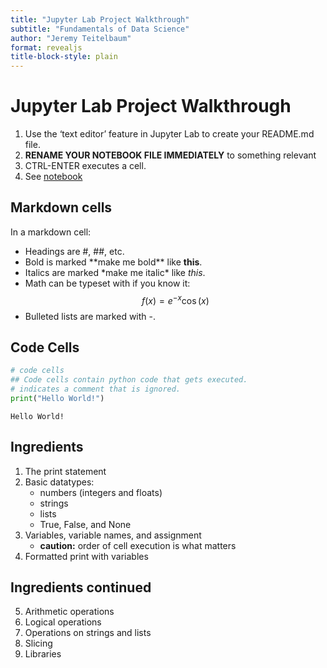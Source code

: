```yaml
---
title: "Jupyter Lab Project Walkthrough"
subtitle: "Fundamentals of Data Science"
author: "Jeremy Teitelbaum"
format: revealjs
title-block-style: plain
---
```


# Jupyter Lab Project Walkthrough

1. Use the 'text editor' feature in Jupyter Lab to create your README.md file.
2. **RENAME YOUR NOTEBOOK FILE IMMEDIATELY** to something relevant
3. CTRL-ENTER executes a cell.
4. See [notebook](notebooks/JupyterWalkthrough.ipynb)

## Markdown cells

In a markdown cell:

- Headings are \#, \#\#, etc.
- Bold is marked \*\*make me bold\*\* like **this**.
- Italics are marked \*make me italic\* like *this*.
- Math can be typeset with \LaTeX if you know it:  $$f(x)=e^{-x}\cos(x)$$
- Bulleted lists are marked with \-.

## Code Cells

```python
# code cells
## Code cells contain python code that gets executed.  
# indicates a comment that is ignored.
print("Hello World!")
```

    Hello World!

## Ingredients

1. The print statement
2. Basic datatypes:
    - numbers (integers and floats)
    - strings 
    - lists
    - True, False, and None
3. Variables, variable names, and assignment
    - **caution:** order of cell execution is what matters
4. Formatted print with variables

## Ingredients continued 

5. Arithmetic operations
6. Logical operations
7. Operations on strings and lists
8. Slicing
9. Libraries




